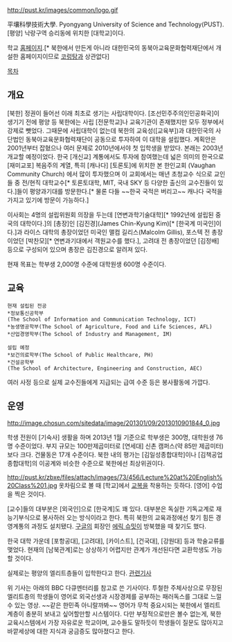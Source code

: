 http://pust.kr/images/common/logo.gif

平壤科學技術大學. Pyongyang University of Science and Technology(PUST).
[평양] 낙랑구역 승리동에 위치한 [대학교]이다. 

학교 [http://pust.or.kr/ 홈페이지].[* 북한에서 만든게 아니라 대한민국의 동북아교육문화협력재단에서 개설한 홈페이지이므로 [[코렁탕]]과 상관없다]

[[목차]]
== 개요 ==
[북한] 정권이 들어선 이래 최초로 생기는 사립대학이다. [조선민주주의인민공화국]이 생기기 전에 평양 등 북한에는 사립 [전문학교]나 교육기관이 존재했지만 모두 정부에서 강제로 뺏었다. 그때문에 사립대학이 없는데 북한의 교육성([교육부])과 대한민국의 사단법인 동북아교육문화협력재단이 공동으로 투자하여 이 대학을 설립했다. 계획안은 2001년부터 잡혔으나 여러 문제로 2010년에서야 첫 입학생을 받았다. 본래는 2003년 개교할 예정이었다. 한국 [개신교] 계통에서도 투자에 참여했는데 넓은 의미의 한국으로 [재미교포] 복음주의 계열, 특히 [캐나다] [토론토]에 위치한 본 한인교회 (Vaughan Community Church) 에서 많이 투자했으며 이 교회에서는 매년 초청교수 식으로 교인들 중 전/현직 대학교수[* 토론토대학, MIT, 국내 SKY 등 다양한 출신의 교수진들이 있다.]들이 평양과기대를 방문한다.[* 물론 다들 ~~한국 국적은 버리고~~ 캐나다 국적을 가지고 있기에 방문이 가능하다.]

이사회는 4명의 설립위원회 의장을 두는데 [연변과학기술대학][* 1992년에 설립된 중국의 대학이다.]의 [총장]인 [김진경](James Chin-Kyung Kim)[* [한국계 미국인]이다.]과 라이스 대학의 총장이었던 미국인 맬컴 길리스(Malcolm Gillis), 포스텍 전 총장이었던 [박찬모][* 연변과기대에서 객원교수를 했다.], 고려대 전 총장이었던 [김정배] 등으로 구성되어 있으며 총장은 김진경으로 알려져 있다.

현재 목표는 학부생 2,000명 수준에 대학원생 600명 수준이다.
== 교육 ==

 현재 설립된 전공
 *정보통신공학부(The School of Information and Communication Technology, ICT)
 *농생명공학부(The School of Agriculture, Food and Life Sciences, AFL)
 *산업경영학부(The School of Industry and Management, IM)

 설립 예정
 *보건의료학부(The School of Public Healthcare, PH)
 *건설공학부(The School of Architecture, Engineering and Construction, AEC)

여러 사정 등으로 실제 교수진들에게 지급되는 급여 수준 등은 봉사활동에 가깝다.
== 운영 ==
http://image.chosun.com/sitedata/image/201301/09/2013010901844_0.jpg

학생 전원이 [기숙사] 생활을 하며 2013년 1월 기준으로 학부생은 300명, 대학원생 76명 수준이었다. 부지 규모는 100만제곱미터로  [연세대] 신촌 캠퍼스(약 85만 제곱미터)보다 크다. 건물동은 17개 수준이다. 북한 내의 평가는 [김일성종합대학]이나 [김책공업종합대학]의 이공계와 비슷한 수준으로 북한에선 최상위권이다.

http://pust.kr/zbxe/files/attach/images/73/456/Lecture%20at%20English%20Class%201.jpg
옷차림으로 볼 때 [학교]에서 [[교복]]을 착용하는 듯하다. [영어] 수업을 찍은 것이다.

[교수]들의 대부분은 [외국인]으로 [한국계]도 꽤 있다. 대부분은 독실한 기독교계로 재능기부식으로 봉사하러 오는 방식이라고 한다. 특히 북한의 교육과정에선 찾기 힘든 경영계통의 과정도 설치됐다. [[구글]]의 회장인 [[에릭 슈밋]]이 방북했을 때 찾기도 했다.

한국 대학 가운데 [포항공대], [고려대], [카이스트], [건국대], [강원대] 등과 학술교류를 맺었다. 현재의 [남북관계]로는 상상하기 어렵지만 관계가 개선된다면 교환학생도 가능할 것이다.

실제로는 평양의 엘리트층들이 입학한다고 한다. [http://www.sportsworldi.com/Articles/SWIssue/Article.asp?aid=20140204020531&OutUrl=naver 관련기사]

위 기사는 아래의 BBC 다큐멘터리를 참고로 쓴 기사이다. 투철한 주체사상으로 무장된 엘리트층의 학생들이 영어로 외국선생과 시장경제를 공부하는 패러독스를 그대로 느낄수 있는 영상. ~~같은 한민족 아니랄까봐~~ 영어가 무척 중요시되는 북한에서 엘리트계층이 충분히 보내고 싶어할만할 시스템이다. 다만 부정적으로만은 볼수 없는게, 북한교육시스템에서 가장 자유로운 학교이며, 교수들도 말하듯이 학생들이 질문도 많아지고 바깥세상에 대한 지식과 궁금증도 많아졌다고 한다. 

{{{#!html
<iframe width="560" height="315" src="//www.youtube.com/embed/cPHT0nEoo64" frameborder="0" allowfullscreen></iframe>
</embed></object>
}}}
